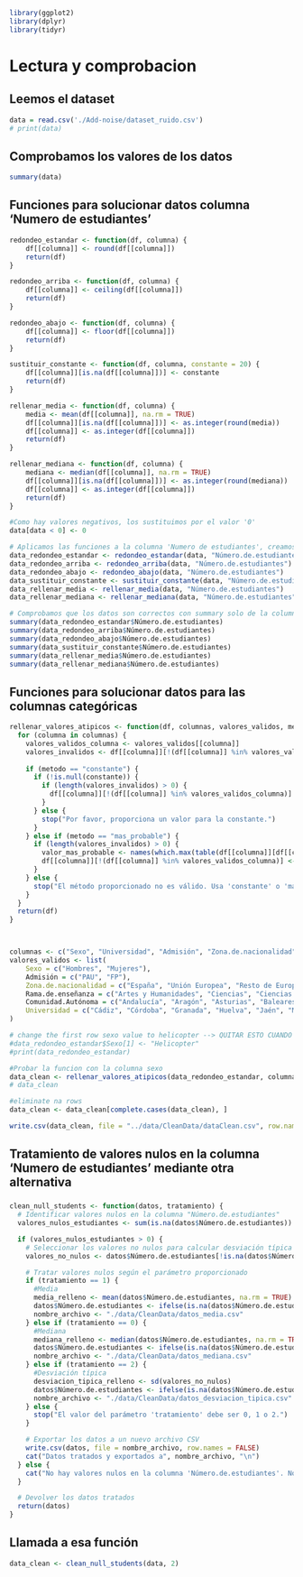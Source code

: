 ```r
library(ggplot2)
library(dplyr)
library(tidyr)
```

# Lectura y comprobacion

## Leemos el dataset

```r
data = read.csv('./Add-noise/dataset_ruido.csv')
# print(data)
```

## Comprobamos los valores de los datos

```r
summary(data)
```

## Funciones para solucionar datos columna 'Numero de estudiantes'
```r
redondeo_estandar <- function(df, columna) {
    df[[columna]] <- round(df[[columna]])
    return(df)
}

redondeo_arriba <- function(df, columna) {
    df[[columna]] <- ceiling(df[[columna]])
    return(df)
}

redondeo_abajo <- function(df, columna) {
    df[[columna]] <- floor(df[[columna]])
    return(df)
}

sustituir_constante <- function(df, columna, constante = 20) {
    df[[columna]][is.na(df[[columna]])] <- constante
    return(df)
}

rellenar_media <- function(df, columna) {
    media <- mean(df[[columna]], na.rm = TRUE)
    df[[columna]][is.na(df[[columna]])] <- as.integer(round(media))
    df[[columna]] <- as.integer(df[[columna]])
    return(df)
}

rellenar_mediana <- function(df, columna) {
    mediana <- median(df[[columna]], na.rm = TRUE)
    df[[columna]][is.na(df[[columna]])] <- as.integer(round(mediana))
    df[[columna]] <- as.integer(df[[columna]])
    return(df)
}

```

```r
#Como hay valores negativos, los sustituimos por el valor '0'
data[data < 0] <- 0

# Aplicamos las funciones a la columna 'Numero de estudiantes', creamos un nuevo dataset con cada funcion
data_redondeo_estandar <- redondeo_estandar(data, "Número.de.estudiantes")
data_redondeo_arriba <- redondeo_arriba(data, "Número.de.estudiantes")
data_redondeo_abajo <- redondeo_abajo(data, "Número.de.estudiantes")
data_sustituir_constante <- sustituir_constante(data, "Número.de.estudiantes")
data_rellenar_media <- rellenar_media(data, "Número.de.estudiantes")
data_rellenar_mediana <- rellenar_mediana(data, "Número.de.estudiantes")
```

```r
# Comprobamos que los datos son correctos con summary solo de la columna 'Numero de estudiantes'
summary(data_redondeo_estandar$Número.de.estudiantes)
summary(data_redondeo_arriba$Número.de.estudiantes)
summary(data_redondeo_abajo$Número.de.estudiantes)
summary(data_sustituir_constante$Número.de.estudiantes)
summary(data_rellenar_media$Número.de.estudiantes)
summary(data_rellenar_mediana$Número.de.estudiantes)
```
## Funciones para solucionar datos para las columnas categóricas
```r
rellenar_valores_atipicos <- function(df, columnas, valores_validos, metodo, constante = NULL) {
  for (columna in columnas) {
    valores_validos_columna <- valores_validos[[columna]]
    valores_invalidos <- df[[columna]][!(df[[columna]] %in% valores_validos_columna)]
    
    if (metodo == "constante") {
      if (!is.null(constante)) {
        if (length(valores_invalidos) > 0) {
          df[[columna]][!(df[[columna]] %in% valores_validos_columna)] <- constante
        }
      } else {
        stop("Por favor, proporciona un valor para la constante.")
      }
    } else if (metodo == "mas_probable") {
      if (length(valores_invalidos) > 0) {
        valor_mas_probable <- names(which.max(table(df[[columna]][df[[columna]] %in% valores_validos_columna])))
        df[[columna]][!(df[[columna]] %in% valores_validos_columna)] <- valor_mas_probable
      }
    } else {
      stop("El método proporcionado no es válido. Usa 'constante' o 'mas_probable'.")
    }
  }
  return(df)
}



columnas <- c("Sexo", "Universidad", "Admisión", "Zona.de.nacionalidad", "Rama.de.enseñanza", "Comunidad.Autónoma")
valores_validos <- list(
    Sexo = c("Hombres", "Mujeres"),
    Admisión = c("PAU", "FP"),
    Zona.de.nacionalidad = c("España", "Unión Europea", "Resto de Europa", "EEUU y Canadá", "América Latina y Caribe", "Norte de África", "Resto de África", "Asia y Oceanía"),
    Rama.de.enseñanza = c("Artes y Humanidades", "Ciencias", "Ciencias de la Salud", "Ciencias Sociales y Jurídicas", "Ingeniería y Arquitectura"),
    Comunidad.Autónoma = c("Andalucía", "Aragón", "Asturias", "Baleares", "Canarias", "Cantabria", "Castilla y León", "Castilla-La Mancha", "Cataluña", "Ceuta y Melilla", "Comunidad Valenciana", "Extremadura", "Galicia", "La Rioja", "Madrid", "Murcia", "Navarra", "País Vasco"),
    Universidad = c("Cádiz", "Córdoba", "Granada", "Huelva", "Jaén", "Málaga", "Pablo de Olavide", "Sevilla", "Zaragoza", "Oviedo", "Cantabria", "Castilla-La Mancha", "Burgos", "León", "Salamanca", "Valladolid", "Autónoma de Barcelona", "Barcelona", "Girona", "Lleida", "Politécnica de Catalunya", "Pompeu Fabra", "Rovira i Virgili", "Extremadura", "A Coruña", "Santiago de Compostela", "Vigo", "Illes Balears (Les)", "La Laguna", "Las Palmas de Gran Canaria", "La Rioja", "Alcalá", "Autónoma de Madrid", "Carlos III de Madrid", "Complutense de Madrid", "Politécnica de Madrid", "Rey Juan Carlos", "Murcia", "Politécnica de Cartagena", "Pública de Navarra", "País Vasco/Euskal Herriko Unibertsitatea", "Alicante", "Jaume I de Castellón", "Miguel Hernández de Elche", "Politècnica de València", "València (Estudi General)")
)

```

```r
# change the first row sexo value to helicopter --> QUITAR ESTO CUANDO TENGA EL DATASET CON RUIDO BUENO
#data_redondeo_estandar$Sexo[1] <- "Helicopter"
#print(data_redondeo_estandar)

#Probar la funcion con la columna sexo
data_clean <- rellenar_valores_atipicos(data_redondeo_estandar, columnas, valores_validos, "mas_probable")
# data_clean
```
```r
#eliminate na rows
data_clean <- data_clean[complete.cases(data_clean), ]

write.csv(data_clean, file = "../data/CleanData/dataClean.csv", row.names = FALSE)
```

## Tratamiento de valores nulos en la columna 'Numero de estudiantes' mediante otra alternativa

### 
```r
clean_null_students <- function(datos, tratamiento) {
  # Identificar valores nulos en la columna "Número.de.estudiantes"
  valores_nulos_estudiantes <- sum(is.na(datos$Número.de.estudiantes))

  if (valores_nulos_estudiantes > 0) {
    # Seleccionar los valores no nulos para calcular desviación típica
    valores_no_nulos <- datos$Número.de.estudiantes[!is.na(datos$Número.de.estudiantes)]

    # Tratar valores nulos según el parámetro proporcionado
    if (tratamiento == 1) {
      #Media
      media_relleno <- mean(datos$Número.de.estudiantes, na.rm = TRUE)
      datos$Número.de.estudiantes <- ifelse(is.na(datos$Número.de.estudiantes), media_relleno, datos$Número.de.estudiantes)
      nombre_archivo <- "./data/CleanData/datos_media.csv"
    } else if (tratamiento == 0) {
      #Mediana
      mediana_relleno <- median(datos$Número.de.estudiantes, na.rm = TRUE)
      datos$Número.de.estudiantes <- ifelse(is.na(datos$Número.de.estudiantes), mediana_relleno, datos$Número.de.estudiantes)
      nombre_archivo <- "./data/CleanData/datos_mediana.csv"
    } else if (tratamiento == 2) {
      #Desviación típica
      desviacion_tipica_relleno <- sd(valores_no_nulos)
      datos$Número.de.estudiantes <- ifelse(is.na(datos$Número.de.estudiantes), desviacion_tipica_relleno, datos$Número.de.estudiantes)
      nombre_archivo <- "./data/CleanData/datos_desviacion_tipica.csv"
    } else {
      stop("El valor del parámetro 'tratamiento' debe ser 0, 1 o 2.")
    }

    # Exportar los datos a un nuevo archivo CSV
    write.csv(datos, file = nombre_archivo, row.names = FALSE)
    cat("Datos tratados y exportados a", nombre_archivo, "\n")
  } else {
    cat("No hay valores nulos en la columna 'Número.de.estudiantes'. No se requiere tratamiento.\n")
  }

  # Devolver los datos tratados
  return(datos)
}

```

## Llamada a esa función
```r
data_clean <- clean_null_students(data, 2)
```


